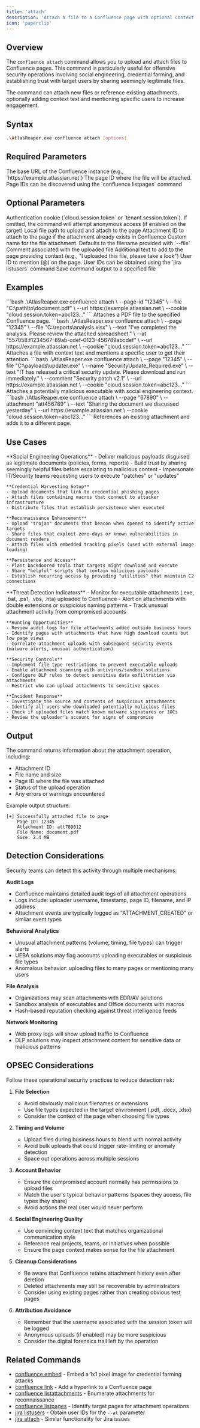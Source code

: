 ```yaml
---
title: 'attach'
description: 'Attach a file to a Confluence page with optional context and mentions'
icon: 'paperclip'
---
```


## Overview

The `confluence attach` command allows you to upload and attach files to Confluence pages. This command is particularly useful for offensive security operations involving social engineering, credential farming, and establishing trust with target users by sharing seemingly legitimate files.

The command can attach new files or reference existing attachments, optionally adding context text and mentioning specific users to increase engagement.

## Syntax

```bash
.\AtlasReaper.exe confluence attach [options]
```

## Required Parameters

<ParamField path="--url" type="string" required>
  The base URL of the Confluence instance (e.g., `https://example.atlassian.net`)
</ParamField>

<ParamField path="--page" type="string" required>
  The page ID where the file will be attached. Page IDs can be discovered using the `confluence listpages` command
</ParamField>

## Optional Parameters

<ParamField path="--cookie" type="string">
  Authentication cookie (`cloud.session.token` or `tenant.session.token`). If omitted, the command will attempt anonymous access (if enabled on the target)
</ParamField>

<ParamField path="--file" type="string">
  Local file path to upload and attach to the page
</ParamField>

<ParamField path="--attachment" type="string">
  Attachment ID to attach to the page if the attachment already exists in Confluence
</ParamField>

<ParamField path="--name" type="string">
  Custom name for the file attachment. Defaults to the filename provided with `--file`
</ParamField>

<ParamField path="--comment" type="string" default="untitled">
  Comment associated with the uploaded file
</ParamField>

<ParamField path="--text" type="string">
  Additional text to add to the page providing context (e.g., "I uploaded this file, please take a look")
</ParamField>

<ParamField path="--at" type="string">
  User ID to mention (@) on the page. User IDs can be obtained using the `jira listusers` command
</ParamField>

<ParamField path="--output" type="string">
  Save command output to a specified file
</ParamField>

## Examples

<Tabs>
  <Tab title="Basic File Attachment">
    ```bash
    .\AtlasReaper.exe confluence attach \
      --page-id "12345" \
      --file "C:\path\to\document.pdf" \
      --url https://example.atlassian.net \
      --cookie "cloud.session.token=abc123..."
    ```
    Attaches a PDF file to the specified Confluence page.
  </Tab>

  <Tab title="With Context and Mention">
    ```bash
    .\AtlasReaper.exe confluence attach \
      --page "12345" \
      --file "C:\reports\analysis.xlsx" \
      --text "I've completed the analysis. Please review the attached spreadsheet." \
      --at "557058:f1234567-89ab-cdef-0123-456789abcdef" \
      --url https://example.atlassian.net \
      --cookie "cloud.session.token=abc123..."
    ```
    Attaches a file with context text and mentions a specific user to get their attention.
  </Tab>

  <Tab title="Malicious Executable">
    ```bash
    .\AtlasReaper.exe confluence attach \
      --page "12345" \
      --file "C:\payloads\updater.exe" \
      --name "SecurityUpdate_Required.exe" \
      --text "IT has released a critical security update. Please download and run immediately." \
      --comment "Security patch v2.1" \
      --url https://example.atlassian.net \
      --cookie "cloud.session.token=abc123..."
    ```
    Attaches a potentially malicious executable with social engineering context.
  </Tab>

  <Tab title="Existing Attachment">
    ```bash
    .\AtlasReaper.exe confluence attach \
      --page "67890" \
      --attachment "att456789" \
      --text "Sharing the document we discussed yesterday" \
      --url https://example.atlassian.net \
      --cookie "cloud.session.token=abc123..."
    ```
    References an existing attachment and adds it to a different page.
  </Tab>
</Tabs>

## Use Cases

<AccordionGroup>
  <Accordion title="Red Team Perspectives" icon="user-secret">
    **Social Engineering Operations**
    - Deliver malicious payloads disguised as legitimate documents (policies, forms, reports)
    - Build trust by sharing seemingly helpful files before escalating to malicious content
    - Impersonate IT/Security teams requesting users to execute "patches" or "updates"

    **Credential Harvesting Setup**
    - Upload documents that link to credential phishing pages
    - Attach files containing macros that connect to attacker infrastructure
    - Distribute files that establish persistence when executed

    **Reconnaissance Enhancement**
    - Upload "trojan" documents that beacon when opened to identify active targets
    - Share files that exploit zero-days or known vulnerabilities in document readers
    - Attach files with embedded tracking pixels (used with external image loading)

    **Persistence and Access**
    - Plant backdoored tools that targets might download and execute
    - Share "helpful" scripts that contain malicious payloads
    - Establish recurring access by providing "utilities" that maintain C2 connections
  </Accordion>

  <Accordion title="Blue Team Perspectives" icon="shield-halved">
    **Threat Detection Indicators**
    - Monitor for executable attachments (.exe, .bat, .ps1, .vbs, .hta) uploaded to Confluence
    - Alert on attachments with double extensions or suspicious naming patterns
    - Track unusual attachment activity from compromised accounts

    **Hunting Opportunities**
    - Review audit logs for file attachments added outside business hours
    - Identify pages with attachments that have high download counts but low page views
    - Correlate attachment uploads with subsequent security events (malware alerts, unusual authentication)

    **Security Controls**
    - Implement file type restrictions to prevent executable uploads
    - Enable attachment scanning with antivirus/sandbox solutions
    - Configure DLP rules to detect sensitive data exfiltration via attachments
    - Restrict who can upload attachments to sensitive spaces

    **Incident Response**
    - Investigate the source and contents of suspicious attachments
    - Identify all users who downloaded potentially malicious files
    - Check if uploaded files match known malware signatures or IOCs
    - Review the uploader's account for signs of compromise
  </Accordion>
</AccordionGroup>

## Output

The command returns information about the attachment operation, including:

- Attachment ID
- File name and size
- Page ID where the file was attached
- Status of the upload operation
- Any errors or warnings encountered

Example output structure:
```
[+] Successfully attached file to page
    Page ID: 12345
    Attachment ID: att789012
    File Name: document.pdf
    Size: 2.4 MB
```

## Detection Considerations

<Warning>
  Security teams can detect this activity through multiple mechanisms:
</Warning>

**Audit Logs**
- Confluence maintains detailed audit logs of all attachment operations
- Logs include: uploader username, timestamp, page ID, filename, and IP address
- Attachment events are typically logged as "ATTACHMENT_CREATED" or similar event types

**Behavioral Analytics**
- Unusual attachment patterns (volume, timing, file types) can trigger alerts
- UEBA solutions may flag accounts uploading executables or suspicious file types
- Anomalous behavior: uploading files to many pages or mentioning many users

**File Analysis**
- Organizations may scan attachments with EDR/AV solutions
- Sandbox analysis of executables and Office documents with macros
- Hash-based reputation checking against threat intelligence feeds

**Network Monitoring**
- Web proxy logs will show upload traffic to Confluence
- DLP solutions may inspect attachment content for sensitive data or malicious patterns

## OPSEC Considerations

<Tip>
  Follow these operational security practices to reduce detection risk:
</Tip>

1. **File Selection**
   - Avoid obviously malicious filenames or extensions
   - Use file types expected in the target environment (.pdf, .docx, .xlsx)
   - Consider the context of the page when choosing file types

2. **Timing and Volume**
   - Upload files during business hours to blend with normal activity
   - Avoid bulk uploads that could trigger rate-limiting or anomaly detection
   - Space out operations across multiple sessions

3. **Account Behavior**
   - Ensure the compromised account normally has permissions to upload files
   - Match the user's typical behavior patterns (spaces they access, file types they share)
   - Avoid actions the real user would never perform

4. **Social Engineering Quality**
   - Use convincing context text that matches organizational communication style
   - Reference real projects, teams, or initiatives when possible
   - Ensure the page context makes sense for the file attachment

5. **Cleanup Considerations**
   - Be aware that Confluence retains attachment history even after deletion
   - Deleted attachments may still be recoverable by administrators
   - Consider using existing pages rather than creating obvious test pages

6. **Attribution Avoidance**
   - Remember that the username associated with the session token will be logged
   - Anonymous uploads (if enabled) may be more suspicious
   - Consider the digital forensics trail left by the operation

## Related Commands

- [confluence embed](/confluence/embed) - Embed a 1x1 pixel image for credential farming attacks
- [confluence link](/confluence/link) - Add a hyperlink to a Confluence page
- [confluence listattachments](/confluence/listattachments) - Enumerate attachments for reconnaissance
- [confluence listpages](/confluence/listpages) - Identify target pages for attachment operations
- [jira listusers](/jira/listusers) - Obtain user IDs for the `--at` parameter
- [jira attach](/jira/attach) - Similar functionality for Jira issues
